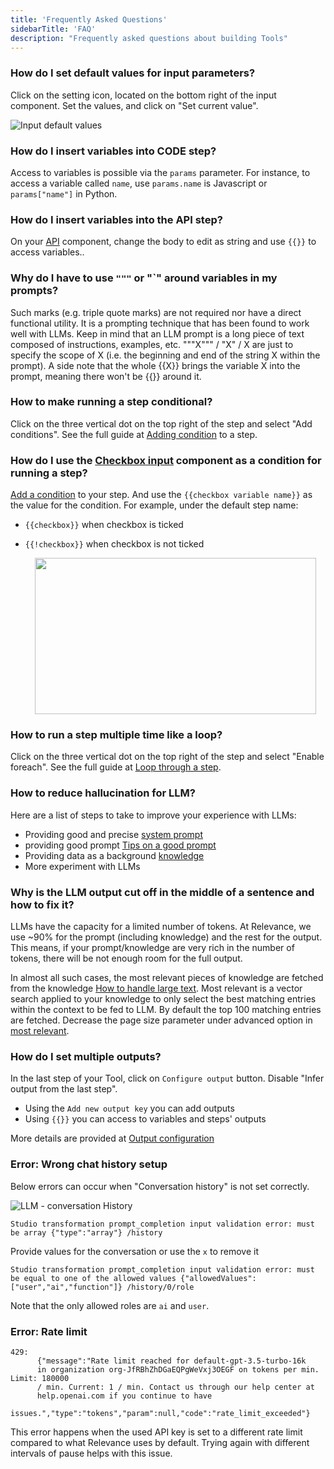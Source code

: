 ```yaml
---
title: 'Frequently Asked Questions'
sidebarTitle: 'FAQ'
description: "Frequently asked questions about building Tools"
---
```

### How do I set default values for input parameters?
Click on the setting icon, located on the bottom right of the input component. Set the values, and click on "Set current value".

![Input default values](/images/build-custom-tools/tool-step/set-default-value.png)

### How do I insert variables into CODE step?
Access to variables is possible via the `params` parameter. For instance, to access a variable called `name`,
use `params.name` is Javascript or `params["name"]` in Python.

### How do I insert variables into the API step?
On your [API](/build-custom-tools/tool-steps/api) component, change the body to edit as string and use `{{}}` to access variables..

### Why do I have to use `"""` or "`" around variables in my prompts?
Such marks (e.g. triple quote marks) are not required nor have a direct functional utility. It is a prompting technique that has been found to work well with LLMs.
Keep in mind that an LLM prompt is a long piece of text composed of instructions, examples, etc.
"""X""" / "X" / X are just to specify the scope of X (i.e. the beginning and end of the string X within the prompt).
A side note that the whole {{X}} brings the variable X into the prompt, meaning there won't be {{}} around it.

### How to make running a step conditional?
Click on the three vertical dot on the top right of the step and select "Add conditions".
See the full guide at [Adding condition](/build-custom-tools/tool-steps/getting_started#run-a-step-if-a-condition-is-met) to a step.

### How do I use the [Checkbox input](/build-custom-tools/user-inputs/check-box) component as a condition for running a step?
[Add a condition](/build-custom-tools/advanced-setup/conditions) to your step. 
And use the `{{checkbox variable name}}` as the value for the condition. For example, under the default step name:

* `{{checkbox}}` when checkbox is ticked
* `{{!checkbox}}` when checkbox is not ticked

  <p align="center">
  <img width="450" height="250" align="center" src="/images/build-custom-tools/checkbox-condition.png" />
  </p>
  
### How to run a step multiple time like a loop?
Click on the three vertical dot on the top right of the step and select "Enable foreach".
See the full guide at [Loop through a step](/build-custom-tools/tool-steps/getting_started#run-a-step-multiple-times-in-a-loop).

### How to reduce hallucination for LLM?
Here are a list of steps to take to improve your experience with LLMs:
* Providing good and precise [system prompt](/build-custom-tools/tool-steps/llms/llm-advance-setting#system-prompt)
* providing good prompt [Tips on a good prompt](/build-custom-tools/tool-steps/llms/prompt#tips-on-writing-a-good-prompt-prompt-engineering)
* Providing data as a background [knowledge](/build-custom-tools/knowledge/knowledge)
* More experiment with LLMs

### Why is the LLM output cut off in the middle of a sentence and how to fix it?
LLMs have the capacity for a limited number of tokens. At Relevance, we use ~90% for the prompt (including knowledge) and the rest for the output.
This means, if your prompt/knowledge are very rich in the number of tokens, there will be not enough room for the full output.

In almost all such cases, the most relevant pieces of knowledge are fetched from the knowledge 
[How to handle large text](/build-custom-tools/tool-steps/llms/how-to-handle-too-much-text).
Most relevant is a vector search applied to your knowledge to only select the best matching entries within the context to be fed to LLM. 
By default the top 100 matching entries are fetched. Decrease the page size parameter under advanced option in 
[most relevant](/build-custom-tools/tool-steps/llms/how-to-handle-too-much-text#most-relevant-data).

### How do I set multiple outputs?
In the last step of your Tool, click on `Configure output` button. Disable "Infer output from the last step".
* Using the `Add new output key` you can add outputs
* Using `{{}}` you can access to variables and steps' outputs

More details are provided at [Output configuration](/build-custom-tools/advanced-setup/output-configuration)

### Error: Wrong chat history setup
Below errors can occur when "Conversation history" is not set correctly.

![LLM - conversation History](/images/build-custom-tools/tool-step/llm-conversation-history.png)

```
Studio transformation prompt_completion input validation error: must be array {"type":"array"} /history
```
Provide values for the conversation or use the `x` to remove it

```
Studio transformation prompt_completion input validation error: must be equal to one of the allowed values {"allowedValues":["user","ai","function"]} /history/0/role
```
Note that the only allowed roles are `ai` and `user`.

### Error: Rate limit
```
429:
      {"message":"Rate limit reached for default-gpt-3.5-turbo-16k
      in organization org-JfRBhZhDGaEQPgWeVxj3OEGF on tokens per min. Limit: 180000
      / min. Current: 1 / min. Contact us through our help center at
      help.openai.com if you continue to have
      issues.","type":"tokens","param":null,"code":"rate_limit_exceeded"}
```

This error happens when the used API key is set to a different rate limit compared to what Relevance uses by default. 
Trying again with different intervals of pause helps with this issue.
